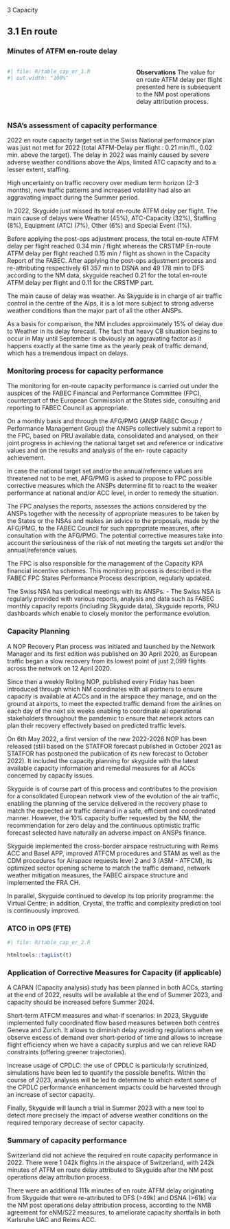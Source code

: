 [3 Capacity]{class="fakeh1"}

## 3.1 En route
### Minutes of ATFM en-route delay

:::: {.columns}
  
::: {.column width="55%"}

```{r}
#| file: R/table_cap_er_1.R
#| out.width: "100%"
```
:::

::: {.column width="1%"}
:::

::: {.column width="44%"}

**Observations**
The value for en route ATFM delay per flight presented here is subsequent to the NM post operations delay attribution process.
:::
::::


### NSA's assessment of capacity performance
2022 en route capacity target set in the Swiss National performance plan was just not met for 2022 (total ATFM-Delay per flight : 0.21 min/fl., 0.02 min. above the target).  The delay in 2022 was mainly caused by severe adverse weather conditions above the Alps, limited ATC capacity and to a lesser extent, staffing. 
High uncertainty on traffic recovery over medium term horizon (2-3 months), new traffic patterns and increased volatility had also an aggravating impact during the Summer period.  
In 2022, Skyguide just missed its total en-route ATFM delay per flight. The main cause of delays were Weather (45%), ATC-Capacity (32%), Staffing (8%), Equipment (ATC) (7%), Other (6%) and Special Event (1%).
Before applying the post-ops adjustment process, the total en-route ATFM delay per flight reached 0.34 min / flight whereas the CRSTMP En-route ATFM delay per flight reached 0.15 min / flight as shown in the Capacity Report of the FABEC. After applying the post-ops adjustment process and re-attributing respectively 61 357 min to DSNA and 49 178 min to DFS according to the NM data, skyguide reached 0.21 for the total en-route ATFM delay per flight and 0.11 for the CRSTMP part. 
The main cause of delay was weather. As Skyguide is in charge of air traffic control in the centre of the Alps, it is a lot more subject to strong adverse weather conditions than the major part of all the other ANSPs. 
As a basis for comparison,  the NM includes approximately 15% of delay due to Weather in its delay forecast. The fact that heavy CB situation begins to occur in May until September is obviously an aggravating factor as it happens exactly at the same time as the yearly peak of traffic demand, which has a tremendous impact on delays.

### Monitoring process for capacity performance
The monitoring for en-route capacity performance is carried out under the auspices of the FABEC Financial and Performance Committee (FPC), counterpart of the European Commission at the States side, consulting and reporting to FABEC Council as appropriate.
On a monthly basis and through the AFG/PMG (ANSP FABEC Group / Performance Management Group) the ANSPs  collectively submit a report to the FPC, based on PRU available data, consolidated and analysed, on their joint progress in achieving the national target set and reference or indicative values and on the results and analysis of the en- route capacity achievement.
In case the national target set and/or the annual/reference values are threatened not to be met, AFG/PMG is asked to propose to FPC possible corrective measures which the ANSPs determine fit to react to the weaker performance at  national and/or ACC level, in order to remedy the situation. 
The FPC analyses the reports, assesses the actions considered by the ANSPs together with the necessity of appropriate measures to be taken by the States or the NSAs and makes an advice to the proposals, made by the AFG/PMG, to the FABEC Council for such appropriate measures, after consultation with the AFG/PMG. The potential corrective measures take  into account the seriousness of the risk of not meeting the targets set and/or the annual/reference values.
The FPC is also responsible for the management of the Capacity KPA financial incentive schemes. This monitoring process is described in the FABEC FPC States Performance Process description, regularly updated.
The Swiss NSA has periodical meetings with its ANSPs. -  The Swiss NSA is regularly provided with various reports, analysis and data such as FABEC monthly capacity reports (including Skyguide data), Skyguide reports, PRU dashboards which enable to closely monitor the performance evolution.

### Capacity Planning
A NOP Recovery Plan process was initiated and launched by the Network Manager and its first edition was published on 30 April 2020, as European traffic began a slow recovery from its lowest point of just 2,099 flights across the network on 12 April 2020. 
Since then a weekly Rolling NOP, published every Friday has been introduced through which NM coordinates with all partners to ensure capacity is available at ACCs and in the airspace they manage, and on the ground at airports, to meet the expected traffic demand from the airlines on each day of the next six weeks enabling to coordinate all operational stakeholders throughout the pandemic to ensure that network actors can plan their recovery effectively based on predicted traffic levels.
On 6th May 2022, a first version of the new 2022-2026 NOP has been released (still based on the STATFOR forecast published in October 2021 as STATFOR has postponed the publication of its new forecast to October 2022). It  included the capacity planning for skyguide with the latest available capacity information and remedial measures for all ACCs  concerned by capacity issues.
 
Skyguide is of course part of this process and contributes to the provision for a consolidated European network view of the evolution of the air traffic, enabling the planning of the service delivered in the recovery phase to match the expected air traffic demand in a safe, efficient and coordinated manner. However, the 10% capacity buffer requested by the NM, the recommendation for zero delay and the continuous optimistic traffic forecast selected have naturally an adverse impact on ANSPs finance.
Skyguide implemented the cross-border airspace restructuring with Reims ACC and Basel APP, improved ATFCM procedures and STAM as well as the CDM procedures for Airspace requests level 2 and 3 (ASM - ATFCM), its optimized sector opening scheme to match the traffic demand, network weather mitigation measures, the FABEC airspace structure and implemented the FRA CH.
 
In parallel, Skyguide continued to develop its top priority programme: the Virtual Centre; in addition, Crystal, the traffic and complexity prediction tool is continuously improved.

### ATCO in OPS (FTE)

```{r}
#| file: R/table_cap_er_2.R
```
```{r}
htmltools::tagList(t)
```



### Application of Corrective Measures for Capacity (if applicable)
A CAPAN (Capacity analysis) study has been planned in both ACCs, starting at the end of 2022, results will be available at the end of Summer 2023, and capacity should be increased before Summer 2024​.
Short-term ATFCM measures and what-if scenarios: in 2023, Skyguide implemented fully coordinated flow based measures between both centres Geneva and Zurich. It allows to diminish delay avoiding regulations when we observe excess of demand over short-period of time and allows to increase flight efficiency when we have a capacity surplus and we can relieve RAD constraints (offering greener trajectories)​.
Increase usage of CPDLC: the use of CPDLC is particularly scrutinized, simulations have been led to quantify the possible benefits. Within the course of 2023, analyses will be led to determine to which extent some of the CPDLC performance enhancement impacts could be harvested through an increase of sector capacity.
Finally, Skyguide will launch a trial in Summer 2023 with a new tool to detect more precisely the impact of adverse weather conditions on the required temporary decrease of sector capacity.

### Summary of capacity performance
Switzerland did not achieve the required en route capacity performance in 2022. There were 1 042k  flights in the airspace of Switzerland, with 242k minutes of ATFM en route delay attributed to Skyguide after the NM post operations delay attribution process.
There were an additional 111k minutes of en route ATFM delay originating from Skyguide that were re-attributed to DFS (>49k) and DSNA (>61k) via the NM post operations delay attribution process, according to the NMB agreement for eNM/S22 measures, to ameliorate capacity shortfalls in both Karlsruhe UAC and Reims ACC.